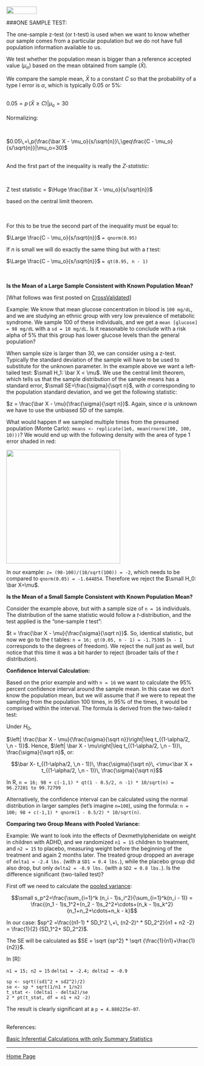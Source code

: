 <br>
<a href="http://rinterested.github.io/statistics/index.html">
<img HEIGHT="20" WIDTH="80" src="https://cloud.githubusercontent.com/assets/9312897/10556783/a27a26fa-745c-11e5-9b1a-2d5bd737387a.PNG"></a>

###ONE SAMPLE TEST:

The one-sample z-test (or t-test) is used when we want to know whether our sample comes from a particular population but we do not have full population information available to us.

We test whether the population mean is bigger than a reference accepted value ($\mu_o$) based on the mean obtained from sample ($\bar X$).

We compare the sample mean, $\bar X$ to a constant $C$ so that the probability of a type I error is $\alpha$, which is typically $0.05$ or $5\%$:

<br>
$0.05 = p\,(\bar X \geq C) | \mu_o=30$
<br><br>
Normalizing:

<br>

$0.05\,=\,p(\frac{\bar X - \mu_o}{s/\sqrt{n}}\,\geq\frac{C - \mu_o}{s/\sqrt{n}}|\mu_o=30)$
<br><br>

And the first part of the inequality is really the *Z-statistic*:

<br>

Z test statistic = $\Huge \frac{\bar X - \mu_o}{s/\sqrt{n}}$

based on the central limit theorem.

<br><br>
For this to be true the second part of the inequality must be equal to:
<br>

$\Large \frac{C - \mu_o}{s/\sqrt{n}}$ `= qnorm(0.95)`


If $n$ is small we will do exactly the same thing but with a $t$ test:

$\Large \frac{C - \mu_o}{s/\sqrt{n}}$ `= qt(0.95, n - 1)`


<br><br>
**Is the Mean of a Large Sample Consistent with Known Population Mean?**

[What follows was first posted on [CrossValidated](http://stats.stackexchange.com/a/175142/67822)]

Example: We know that mean glucose concentration in blood is `100 mg/dL`, and we are studying an ethnic group with very low prevalence of metabolic syndrome. We sample 100 of these individuals, and we get a `mean [glucose] = 98 mg/dL` with a `sd = 10 mg/dL`. Is it reasonable to conclude with a risk alpha of 5% that this group has lower glucose levels than the general population?

When sample size is larger than 30, we can consider using a z-test. Typically the standard deviation of the sample will have to be used to substitute for the unknown parameter. In the example above we want a left-tailed test: $\small H_1: \bar X < \mu$. We use the central limit theorem, which tells us that the sample distribution of the sample means has a standard error, $\small SE=\frac{\sigma}{\sqrt n}$, with $\sigma$ corresponding to the population standard deviation, and we get the following statistic:

$z = \frac{\bar X - \mu}{\frac{\sigma}{\sqrt n}}$. Again, since $\sigma$ is unknown we have to use the unbiased SD of the sample.

What would happen if we sampled multiple times from the presumed population (Monte Carlo): `means <- replicate(1e6, mean(rnorm(100, 100, 10)))`? We would end up with the following density with the area of type 1 error shaded in red:


 <img src="https://cloud.githubusercontent.com/assets/9312897/10556675/1013cc70-7458-11e5-9744-edce1c20ba3a.png" width="300" height="300">


In our example: `z= (98-100)/(10/sqrt(100)) = -2`, which needs to be compared to `qnorm(0.05) = -1.644854`. Therefore we reject the $\small H_0: \bar X=\mu$.

**Is the Mean of a Small Sample Consistent with Known Population Mean?**

Consider the example above, but with a sample size of `n = 16` individuals. The distribution of the same statistic would follow a $t$-distribution, and the test applied is the "one-sample $t$ test":

$t = \frac{\bar X - \mu}{\frac{\sigma}{\sqrt n}}$. So, identical statistic, but now we go to the $t$ tables: `n = 16; qt(0.05, n - 1) = -1.75305` (`n - 1` corresponds to the degrees of freedom). We reject the null just as well, but notice that this time it was a bit harder to reject (broader tails of the $t$ distribution).

**Confidence Interval Calculation:**

Based on the prior example and with `n = 16` we want to calculate the 95% percent confidence interval around the sample mean. In this case we don't know the population mean, but we will assume that if we were to repeat the sampling from the population 100 times, in 95% of the times, it would be comprised within the interval. The formula is derived from the two-tailed $t$ test:

Under $H_0$,

$\left| \frac{\bar X - \mu}{\frac{\sigma}{\sqrt n}}\right|\leq t_{(1-\alpha/2, \,n - 1)}$. Hence, $\left| \bar X - \mu\right|\leq t_{(1-\alpha/2, \,n - 1)}\, \frac{\sigma}{\sqrt n}$, or:

$$\bar X- t_{(1-\alpha/2, \,n - 1)}\, \frac{\sigma}{\sqrt n}\, <\mu<\bar X + t_{(1-\alpha/2, \,n - 1)}\, \frac{\sigma}{\sqrt n}$$

In R, `n = 16; 98 + c(-1,1) * qt(1 - 0.5/2, n -1) * 10/sqrt(n) = 96.27201 to 99.72799`

Alternatively, the confidence interval can be calculated using the normal distribution in larger samples (let's imagine `n=100`), using the formula: `n = 100; 98 + c(-1,1) * qnorm(1 - 0.5/2) * 10/sqrt(n)`.

**Comparing two Group Means with Pooled Variance:**

Example: We want to look into the effects of Dexmethylphenidate on weight in children with ADHD, and we randomized `n1 = 15` children to treatment, and `n2 = 15` to placebo, measuring weight before the beginning of the treatment and again 2 months later. The treated group dropped an average of `delta1 = -2.4 lbs.` (with a `SD1 = 0.4 lbs.`), while the placebo group did also drop, but only `delta2 = -0.9 lbs.` (with a `SD2 = 0.8 lbs.`). Is the difference significant (two-tailed test)?

First off we need to calculate the [pooled variance][1]:

$$\small s_p^2=\frac{\sum_{i=1}^k (n_i - 1)s_i^2}{\sum_{i=1}^k(n_i - 1)} = \frac{(n_1 - 1)s_1^2+(n_2 - 1)s_2^2+\cdots+(n_k - 1)s_k^2}{n_1+n_2+\cdots+n_k - k}$$

In our case: $sp^2 =\frac{(n1-1) * SD_1^2 \,+\, (n2-2)^ * SD_2^2}{n1 + n2 -2} = \frac{1}{2} (SD_1^2+ SD_2^2)$. 

The SE will be calculated as $SE = \sqrt {sp^2} * \sqrt {\frac{1}{n1}+\frac{1}{n2}}$. 

In [R]: 

`n1 = 15; n2 = 15`
`delta1 = -2.4; delta2 = -0.9`

    sp <- sqrt((sd1^2 + sd2^2)/2)
    se <- sp * sqrt(1/n1 + 1/n2)
    t_stat <- (delta1 - delta2)/se
    2 * pt(t_stat, df = n1 + n2 -2)

The result is clearly significant at a `p = 4.880225e-07`.


<br>
References:

<a href="https://stats.stackexchange.com/questions/175141/basic-inferential-calculations-with-only-summary-statistics-available/175142#175142">Basic Inferential Calculations with only Summary Statistics</a>


  [1]: https://en.wikipedia.org/wiki/Pooled_variance
  [2]: http://stats.stackexchange.com/a/175392/67822


---

<a href="http://rinterested.github.io/statistics/index.html">Home Page</a>
